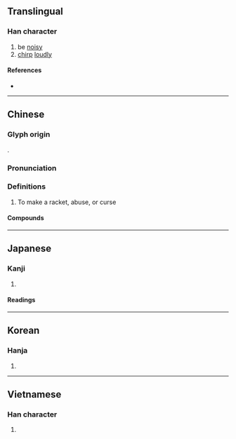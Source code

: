 {{also|譟}}
{{character info}}
==Translingual==

===Han character===
{{Han char|rn=30|rad=口|as=13|sn=16|four=66094|canj=RRRD|ids=⿰口喿}}

# be [[noisy]]
# [[chirp]] [[loudly]]

====References====
* {{Han ref|kx=0210.070|kdj=04380|dj=0432.300|hdz=10691.050|ud=22122|uh=566A|bd=48824|bh=BEB8}}

----

==Chinese==
{{zh-forms|alt=譟}}

===Glyph origin===
{{Han etym}}
{{Han compound|口|喿|ls=psc|c1=s|c2=p}}.

===Pronunciation===
{{zh-pron
|m=zào
|c=cou3
|mn=qz:chhò͘/tw,xm,zz:chhò/ml:chàu/tw:sò
|mn_note=chhò͘/chhò - literary, chàu - vernacular
|mc=y
|oc=y
|cat=
}}

===Definitions===
{{zh-hanzi}}

# To make a racket, abuse, or curse

====Compounds====
{{zh-der|名噪一時|呱噪|呼噪|啅噪|喧噪|嘶噪|噪聒|噪脾|噪音|噪音汙染|噪音音樂|噭噪|奔噪|憋噪|聒噪|聲名大噪|譁噪|鳴噪|鳴鼓大噪|鵲噪|鼓噪}}

----

==Japanese==

===Kanji===
{{ja-kanji|grade=|rs=口13}}

# {{rfdef|ja|sort=口13}}

====Readings====
{{ja-readings
|goon=そう<さう
|kanon=そう<さう
|kun=さわ-ぐ}}

----

==Korean==

===Hanja===
{{ko-hanja|hangeul=조|rv=jo|mr=cho}}

# {{rfdef|ko|sort=口13}}

----

==Vietnamese==

===Han character===
{{vi-readings|reading=táo, tháo|rs=口13}}

# {{rfdef|vi}}